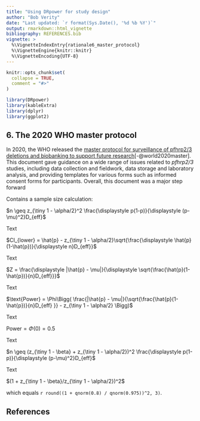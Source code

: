 ---
title: "Using DRpower for study design"
author: "Bob Verity"
date: "Last updated: `r format(Sys.Date(), '%d %b %Y')`"
output: rmarkdown::html_vignette
bibliography: REFERENCES.bib
vignette: >
  %\VignetteIndexEntry{rationale6_master_protocol}
  %\VignetteEngine{knitr::knitr}
  %\VignetteEncoding{UTF-8}
---

```{r, include = FALSE}
knitr::opts_chunk$set(
  collapse = TRUE,
  comment = "#>"
)
```
```{r, echo=FALSE, message=FALSE, warning=FALSE}
library(DRpower)
library(kableExtra)
library(dplyr)
library(ggplot2)
```

## 6. The 2020 WHO master protocol

In 2020, the WHO released the [master protocol for surveillance of pfhrp2/3 deletions and biobanking to support future research](https://tinyurl.com/73ds8a67)[-@world2020master]. This document gave guidance on a wide range of issues related to *pfhrp2/3* studies, including data collection and fieldwork, data storage and laboratory analysis, and providing templates for various forms such as informed consent forms for participants. Overall, this document was a major step forward

Contains a sample size calculation:

$n \geq z_{\tiny 1 - \alpha/2}^2 \frac{\displaystyle p(1-p)}{\displaystyle (p-\mu)^2}D_{eff}$

Text

$CI_{lower} = \hat{p} - z_{\tiny 1 - \alpha/2}\sqrt{\frac{\displaystyle \hat{p}(1-\hat{p})}{\displaystyle n}D_{eff}}$

Text

$Z = \frac{\displaystyle |\hat{p} - \mu|}{\displaystyle \sqrt{\frac{\hat{p}(1-\hat{p})}{n}D_{eff}}}$

Text

$\text{Power} = \Phi\Bigg( \frac{|\hat{p} - \mu|}{\sqrt{\frac{\hat{p}(1-\hat{p})}{n}D_{eff} }} - z_{\tiny 1 - \alpha/2} \Bigg)$

Text

$\text{Power} = \Phi(0) = 0.5$

Text

$n \geq (z_{\tiny 1 - \beta} + z_{\tiny 1 - \alpha/2})^2 \frac{\displaystyle p(1-p)}{\displaystyle (p-\mu)^2}D_{eff}$

Text

$(1 + z_{\tiny 1 - \beta}/z_{\tiny 1 - \alpha/2})^2$

which equals `r round((1 + qnorm(0.8) / qnorm(0.975))^2, 3)`.

## References


